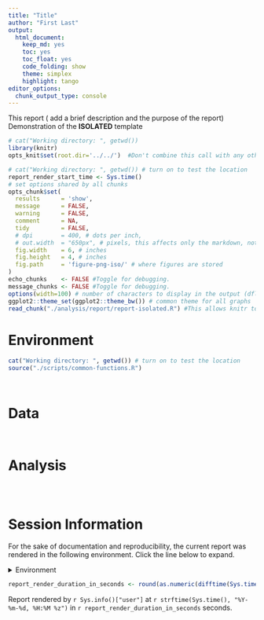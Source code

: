 ```yaml
---
title: "Title"
author: "First Last"  
output:
  html_document:
    keep_md: yes
    toc: yes
    toc_float: yes
    code_folding: show
    theme: simplex
    highlight: tango
editor_options: 
  chunk_output_type: console
---
```


This report ( add a brief description and the purpose of the report)
Demonstration of the __ISOLATED__ template

<!--  Set the working directory to the repository's base directory; this assumes the report is nested inside of two directories.-->
```r
# cat("Working directory: ", getwd())
library(knitr)
opts_knit$set(root.dir='../../')  #Don't combine this call with any other chunk -especially one that uses file paths.
```

```r
# cat("Working directory: ", getwd()) # turn on to test the location
report_render_start_time <- Sys.time()
# set options shared by all chunks
opts_chunk$set(
  results      = 'show',
  message      = FALSE,
  warning      = FALSE,
  comment      = NA,
  tidy         = FALSE,
  # dpi        = 400, # dots per inch,
  # out.width  = "650px", # pixels, this affects only the markdown, not the underlying png file.  The height will be scaled appropriately.
  fig.width    = 6, # inches
  fig.height   = 4, # inches
  fig.path     = 'figure-png-iso/' # where figures are stored
)
echo_chunks    <- FALSE #Toggle for debugging.
message_chunks <- FALSE #Toggle for debugging.
options(width=100) # number of characters to display in the output (dflt = 80)
ggplot2::theme_set(ggplot2::theme_bw()) # common theme for all graphs
read_chunk("./analysis/report/report-isolated.R") #This allows knitr to call chunks tagged in the underlying *.R file.
```

# Environment
<!-- Load the sources.  Suppress the output when loading sources. --> 
```r
cat("Working directory: ", getwd()) # turn on to test the location
source("./scripts/common-functions.R")
```

<!-- Load packages, or at least verify they're available on the local machine.  Suppress the output when loading packages. -->
```r
```


<!-- Load any Global functions and variables declared in the R file.  Suppress the output. --> 
```r
```


# Data

```r
```

```r
```


# Analysis 

```r
```


```r
```

```r
```

Session Information {#session-info}
===========================================================================

For the sake of documentation and reproducibility, the current report was rendered in the following environment.  Click the line below to expand.

<details>
  <summary>Environment <span class="glyphicon glyphicon-plus-sign"></span></summary>
```r
if( requireNamespace("devtools", quietly = TRUE) ) {
  devtools::session_info()
} else {
  sessionInfo()
}
```
</details>

```r
report_render_duration_in_seconds <- round(as.numeric(difftime(Sys.time(), report_render_start_time, units="secs")))
```

Report rendered by `r Sys.info()["user"]` at `r strftime(Sys.time(), "%Y-%m-%d, %H:%M %z")` in `r report_render_duration_in_seconds` seconds.
